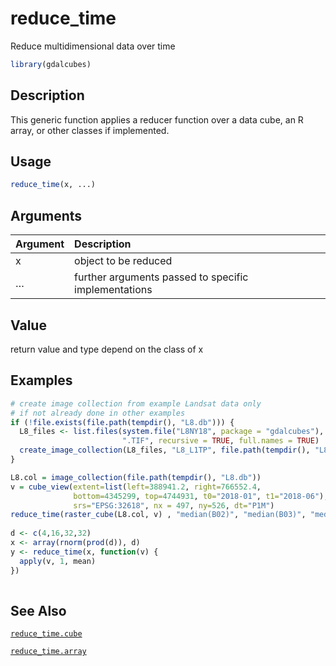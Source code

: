 # reduce_time

Reduce multidimensional data over time



```r
library(gdalcubes)
```

## Description

This generic function applies a reducer function over a data cube, an R array, or other classes if implemented.


## Usage


```r
reduce_time(x, ...)

```


## Arguments

| Argument    | Description                       |
|:------------|:----------------------------------|
| x | object to be reduced |
| ... | further arguments passed to specific implementations |


## Value

return value and type depend on the class of x


## Examples


```r
# create image collection from example Landsat data only 
# if not already done in other examples
if (!file.exists(file.path(tempdir(), "L8.db"))) {
  L8_files <- list.files(system.file("L8NY18", package = "gdalcubes"),
                         ".TIF", recursive = TRUE, full.names = TRUE)
  create_image_collection(L8_files, "L8_L1TP", file.path(tempdir(), "L8.db"), quiet = TRUE) 
}

L8.col = image_collection(file.path(tempdir(), "L8.db"))
v = cube_view(extent=list(left=388941.2, right=766552.4, 
              bottom=4345299, top=4744931, t0="2018-01", t1="2018-06"),
              srs="EPSG:32618", nx = 497, ny=526, dt="P1M")
reduce_time(raster_cube(L8.col, v) , "median(B02)", "median(B03)", "median(B04)")  
 
d <- c(4,16,32,32)
x <- array(rnorm(prod(d)), d)
y <- reduce_time(x, function(v) {
  apply(v, 1, mean)
})
 
```


## See Also

[`reduce_time.cube`](reduce_time.cube.Rmd)

[`reduce_time.array`](reduce_time.array.Rmd)


